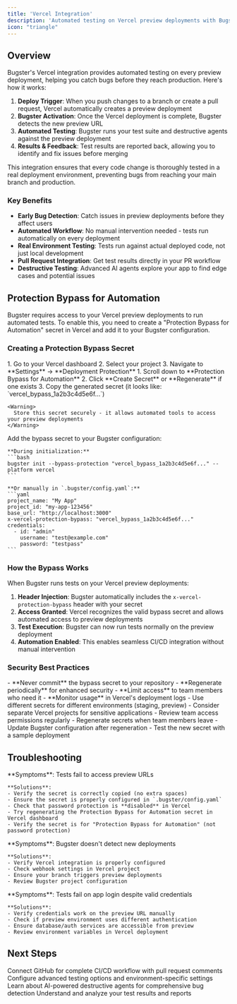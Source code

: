 ```yaml
---
title: 'Vercel Integration'
description: 'Automated testing on Vercel preview deployments with Bugster'
icon: "triangle"
---
```


## Overview

Bugster's Vercel integration provides automated testing on every preview deployment, helping you catch bugs before they reach production. Here's how it works:

1. **Deploy Trigger**: When you push changes to a branch or create a pull request, Vercel automatically creates a preview deployment
2. **Bugster Activation**: Once the Vercel deployment is complete, Bugster detects the new preview URL
3. **Automated Testing**: Bugster runs your test suite and destructive agents against the preview deployment
4. **Results & Feedback**: Test results are reported back, allowing you to identify and fix issues before merging

This integration ensures that every code change is thoroughly tested in a real deployment environment, preventing bugs from reaching your main branch and production.

### Key Benefits

- **Early Bug Detection**: Catch issues in preview deployments before they affect users
- **Automated Workflow**: No manual intervention needed - tests run automatically on every deployment
- **Real Environment Testing**: Tests run against actual deployed code, not just local development
- **Pull Request Integration**: Get test results directly in your PR workflow
- **Destructive Testing**: Advanced AI agents explore your app to find edge cases and potential issues

## Protection Bypass for Automation

Bugster requires access to your Vercel preview deployments to run automated tests. To enable this, you need to create a "Protection Bypass for Automation" secret in Vercel and add it to your Bugster configuration.

### Creating a Protection Bypass Secret

<Steps>
  <Step title="Navigate to Project Settings">
    1. Go to your Vercel dashboard
    2. Select your project
    3. Navigate to **Settings** → **Deployment Protection**
  </Step>
  
  <Step title="Generate Protection Bypass for Automation Secret">
    1. Scroll down to **Protection Bypass for Automation**
    2. Click **Create Secret** or **Regenerate** if one exists
    3. Copy the generated secret (it looks like: `vercel_bypass_1a2b3c4d5e6f...`)
    
    <Warning>
      Store this secret securely - it allows automated tools to access your preview deployments
    </Warning>
  </Step>
  
  <Step title="Configure Bugster">
    Add the bypass secret to your Bugster configuration:
    
    **During initialization:**
    ```bash
    bugster init --bypass-protection "vercel_bypass_1a2b3c4d5e6f..." --platform vercel
    ```
    
    **Or manually in `.bugster/config.yaml`:**
    ```yaml
    project_name: "My App"
    project_id: "my-app-123456" 
    base_url: "http://localhost:3000"
    x-vercel-protection-bypass: "vercel_bypass_1a2b3c4d5e6f..."
    credentials:
      - id: "admin"
        username: "test@example.com"
        password: "testpass"
    ```
  </Step>
</Steps>

### How the Bypass Works

When Bugster runs tests on your Vercel preview deployments:

1. **Header Injection**: Bugster automatically includes the `x-vercel-protection-bypass` header with your secret
2. **Access Granted**: Vercel recognizes the valid bypass secret and allows automated access to preview deployments
3. **Test Execution**: Bugster can now run tests normally on the preview deployment
4. **Automation Enabled**: This enables seamless CI/CD integration without manual intervention

### Security Best Practices

<AccordionGroup>
  <Accordion title="Secret Management" icon="key">
    - **Never commit** the bypass secret to your repository
    - **Regenerate periodically** for enhanced security
    - **Limit access** to team members who need it
    - **Monitor usage** in Vercel's deployment logs
  </Accordion>
  
  <Accordion title="Environment Separation" icon="shield">
    - Use different secrets for different environments (staging, preview)
    - Consider separate Vercel projects for sensitive applications
    - Review team access permissions regularly
  </Accordion>
  
  <Accordion title="Secret Rotation" icon="refresh">
    - Regenerate secrets when team members leave
    - Update Bugster configuration after regeneration
    - Test the new secret with a sample deployment
  </Accordion>
</AccordionGroup>

## Troubleshooting

<AccordionGroup>
  <Accordion title="Bypass Secret Not Working">
    **Symptoms**: Tests fail to access preview URLs
    
    **Solutions**:
    - Verify the secret is correctly copied (no extra spaces)
    - Ensure the secret is properly configured in `.bugster/config.yaml`
    - Check that password protection is **disabled** in Vercel
    - Try regenerating the Protection Bypass for Automation secret in Vercel dashboard
    - Verify the secret is for "Protection Bypass for Automation" (not password protection)
  </Accordion>
  
  <Accordion title="Tests Not Running on Preview">
    **Symptoms**: Bugster doesn't detect new deployments
    
    **Solutions**:
    - Verify Vercel integration is properly configured
    - Check webhook settings in Vercel project
    - Ensure your branch triggers preview deployments
    - Review Bugster project configuration
  </Accordion>
  
  <Accordion title="Authentication Issues">
    **Symptoms**: Tests fail on app login despite valid credentials
    
    **Solutions**:
    - Verify credentials work on the preview URL manually
    - Check if preview environment uses different authentication
    - Ensure database/auth services are accessible from preview
    - Review environment variables in Vercel deployment
  </Accordion>
</AccordionGroup>

## Next Steps

<CardGroup cols={2}>
  <Card title="GitHub Integration" icon="github" href="/integrations/github">
    Connect GitHub for complete CI/CD workflow with pull request comments
  </Card>
  
  <Card title="Test Configuration" icon="gear" href="/configuration/advanced">
    Configure advanced testing options and environment-specific settings
  </Card>
  
  <Card title="Destructive Testing" icon="bomb" href="/commands/destructive">
    Learn about AI-powered destructive agents for comprehensive bug detection
  </Card>
  
  <Card title="Results Analysis" icon="chart-bar" href="/analysis/results">
    Understand and analyze your test results and reports
  </Card>
</CardGroup>